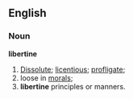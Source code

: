 ==English==
=== Noun ===
'''libertine'''
#[[Dissolute]]; [[licentious]]; [[profligate]]; 
#loose in [[morals]]; 
#'''libertine''' principles or manners.

{{Webster}}
